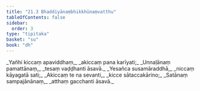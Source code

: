 ```yaml
---
title: "21.3 Bhaddiyānaṃbhikkhūnaṃvatthu"
tableOfContents: false
sidebar:
  order: 3
type: "tipitaka"
basket: "su"
book: "dh"
---
```



<DynamicBreadcrumb />

<Division number="292" book="dh">

<Paragraph number="315" type="verses" book="dh">
_Yañhi kiccaṃ apaviddhaṃ,_  
_akiccaṃ pana karīyati;_  
_Unnaḷānaṃ pamattānaṃ,_  
_tesaṃ vaḍḍhanti āsavā._  

</Paragraph>

</Division>
<Division number="293" book="dh">

<Paragraph number="316" type="verses" book="dh">
_Yesañca susamāraddhā,_  
_niccaṃ kāyagatā sati;_  
_Akiccaṃ te na sevanti,_  
_kicce sātaccakārino;_  
_Satānaṃ sampajānānaṃ,_  
_atthaṃ gacchanti āsavā._
</Paragraph>
</Division>